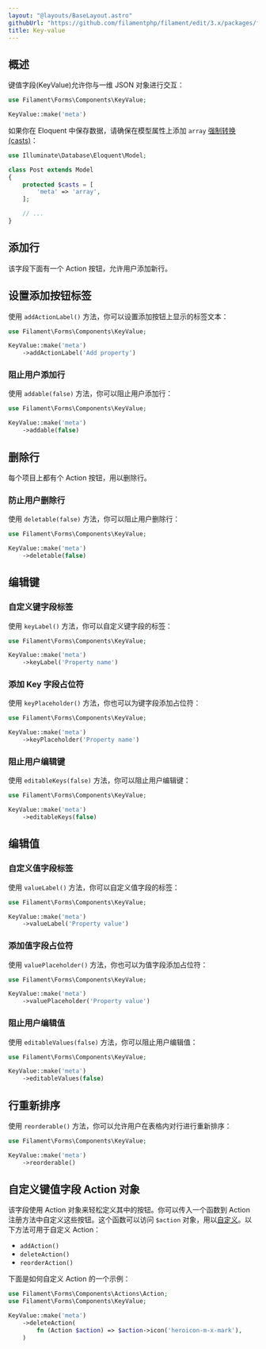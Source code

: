 ```yaml
---
layout: "@layouts/BaseLayout.astro"
githubUrl: "https://github.com/filamentphp/filament/edit/3.x/packages/forms/docs/03-fields/16-key-value.md"
title: Key-value
---
```


## 概述

键值字段(KeyValue)允许你与一维 JSON 对象进行交互：

```php
use Filament\Forms\Components\KeyValue;

KeyValue::make('meta')
```

<AutoScreenshot name="forms/fields/key-value/simple" alt="Key-value" version="3.x" />

如果你在 Eloquent 中保存数据，请确保在模型属性上添加 `array` [强制转换(casts)](https://laravel.com/docs/eloquent-mutators#array-and-json-casting)：

```php
use Illuminate\Database\Eloquent\Model;

class Post extends Model
{
    protected $casts = [
        'meta' => 'array',
    ];

    // ...
}
```

## 添加行

该字段下面有一个 Action 按钮，允许用户添加新行。

## 设置添加按钮标签

使用 `addActionLabel()` 方法，你可以设置添加按钮上显示的标签文本：

```php
use Filament\Forms\Components\KeyValue;

KeyValue::make('meta')
    ->addActionLabel('Add property')
```

### 阻止用户添加行

使用 `addable(false)` 方法，你可以阻止用户添加行：

```php
use Filament\Forms\Components\KeyValue;

KeyValue::make('meta')
    ->addable(false)
```

## 删除行

每个项目上都有个 Action 按钮，用以删除行。

### 防止用户删除行

使用 `deletable(false)` 方法，你可以阻止用户删除行：

```php
use Filament\Forms\Components\KeyValue;

KeyValue::make('meta')
    ->deletable(false)
```

## 编辑键

### 自定义键字段标签

使用 `keyLabel()` 方法，你可以自定义键字段的标签：

```php
use Filament\Forms\Components\KeyValue;

KeyValue::make('meta')
    ->keyLabel('Property name')
```

### 添加 Key 字段占位符

使用 `keyPlaceholder()` 方法，你也可以为键字段添加占位符：

```php
use Filament\Forms\Components\KeyValue;

KeyValue::make('meta')
    ->keyPlaceholder('Property name')
```

### 阻止用户编辑键

使用 `editableKeys(false)` 方法，你可以阻止用户编辑键：

```php
use Filament\Forms\Components\KeyValue;

KeyValue::make('meta')
    ->editableKeys(false)
```

## 编辑值

### 自定义值字段标签

使用 `valueLabel()` 方法，你可以自定义值字段的标签：

```php
use Filament\Forms\Components\KeyValue;

KeyValue::make('meta')
    ->valueLabel('Property value')
```

### 添加值字段占位符

使用 `valuePlaceholder()` 方法，你也可以为值字段添加占位符：

```php
use Filament\Forms\Components\KeyValue;

KeyValue::make('meta')
    ->valuePlaceholder('Property value')
```

### 阻止用户编辑值

使用 `editableValues(false)` 方法，你可以阻止用户编辑值：

```php
use Filament\Forms\Components\KeyValue;

KeyValue::make('meta')
    ->editableValues(false)
```

## 行重新排序

使用 `reorderable()` 方法，你可以允许用户在表格内对行进行重新排序：

```php
use Filament\Forms\Components\KeyValue;

KeyValue::make('meta')
    ->reorderable()
```

<AutoScreenshot name="forms/fields/key-value/reorderable" alt="Key-value with reorderable rows" version="3.x" />

## 自定义键值字段 Action 对象

该字段使用 Action 对象来轻松定义其中的按钮。你可以传入一个函数到 Action 注册方法中自定义这些按钮。这个函数可以访问 `$action` 对象，用以[自定义](../../actions/trigger-button)。以下方法可用于自定义 Action：

- `addAction()`
- `deleteAction()`
- `reorderAction()`

下面是如何自定义 Action 的一个示例：

```php
use Filament\Forms\Components\Actions\Action;
use Filament\Forms\Components\KeyValue;

KeyValue::make('meta')
    ->deleteAction(
        fn (Action $action) => $action->icon('heroicon-m-x-mark'),
    )
```
